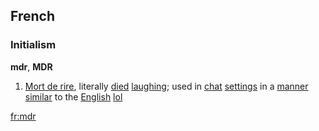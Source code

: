 ==French==
===Initialism===
'''mdr''', '''MDR'''
#[[Mort de rire]], literally [[die]]d [[laugh]]ing; used in [[chat]] [[setting]]s in a [[manner]] [[similar]] to the [[English]] [[lol]]

[[fr:mdr]]